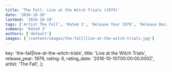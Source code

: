 ```yaml
---
title: 'The Fall: Live at the Witch Trials (1979)'
date: '2016-10-10'
lastmod: '2016-10-10'
tags: ['Artist The Fall', 'Rated 3', 'Release Year 1979', 'Release Decade 1970']
summary: 'Rated 3'
authors: ['default']
images: ['/content/images/the-fall|live-at-the-witch-trials.jpg']
---
```


  key: 'the-fall|live-at-the-witch-trials',
  title: 'Live at the Witch Trials',
  release_year: 1979,
  rating: 6,
  rating_date: '2016-10-10T00:00:00.000Z',
  artist: 'The Fall',
};

<MusicRating data={data} />
